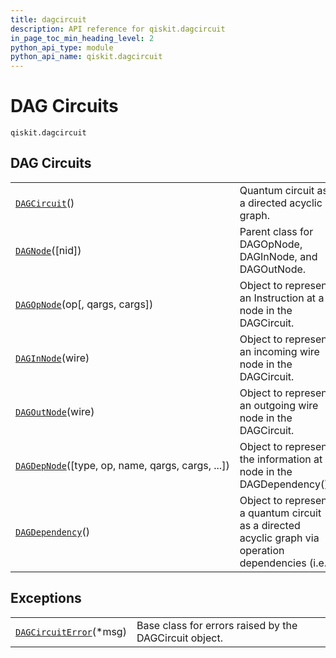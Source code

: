 ```yaml
---
title: dagcircuit
description: API reference for qiskit.dagcircuit
in_page_toc_min_heading_level: 2
python_api_type: module
python_api_name: qiskit.dagcircuit
---
```


<span id="module-qiskit.dagcircuit" />

<span id="qiskit-dagcircuit" />

# DAG Circuits

<span id="module-qiskit.dagcircuit" />

`qiskit.dagcircuit`

## DAG Circuits

|                                                                                                                   |                                                                                                    |
| ----------------------------------------------------------------------------------------------------------------- | -------------------------------------------------------------------------------------------------- |
| [`DAGCircuit`](qiskit.dagcircuit.DAGCircuit "qiskit.dagcircuit.DAGCircuit")()                                     | Quantum circuit as a directed acyclic graph.                                                       |
| [`DAGNode`](qiskit.dagcircuit.DAGNode "qiskit.dagcircuit.DAGNode")(\[nid])                                        | Parent class for DAGOpNode, DAGInNode, and DAGOutNode.                                             |
| [`DAGOpNode`](qiskit.dagcircuit.DAGOpNode "qiskit.dagcircuit.DAGOpNode")(op\[, qargs, cargs])                     | Object to represent an Instruction at a node in the DAGCircuit.                                    |
| [`DAGInNode`](qiskit.dagcircuit.DAGInNode "qiskit.dagcircuit.DAGInNode")(wire)                                    | Object to represent an incoming wire node in the DAGCircuit.                                       |
| [`DAGOutNode`](qiskit.dagcircuit.DAGOutNode "qiskit.dagcircuit.DAGOutNode")(wire)                                 | Object to represent an outgoing wire node in the DAGCircuit.                                       |
| [`DAGDepNode`](qiskit.dagcircuit.DAGDepNode "qiskit.dagcircuit.DAGDepNode")(\[type, op, name, qargs, cargs, ...]) | Object to represent the information at a node in the DAGDependency().                              |
| [`DAGDependency`](qiskit.dagcircuit.DAGDependency "qiskit.dagcircuit.DAGDependency")()                            | Object to represent a quantum circuit as a directed acyclic graph via operation dependencies (i.e. |

## Exceptions

|                                                                                                   |                                                        |
| ------------------------------------------------------------------------------------------------- | ------------------------------------------------------ |
| [`DAGCircuitError`](qiskit.dagcircuit.DAGCircuitError "qiskit.dagcircuit.DAGCircuitError")(\*msg) | Base class for errors raised by the DAGCircuit object. |

